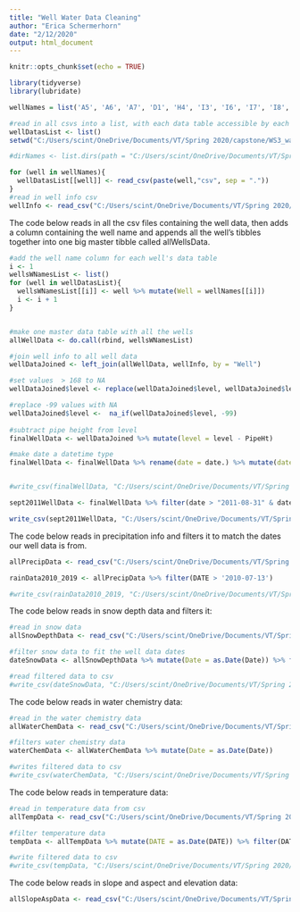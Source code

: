```yaml
---
title: "Well Water Data Cleaning"
author: "Erica Schermerhorn"
date: "2/12/2020"
output: html_document
---
```


```r
knitr::opts_chunk$set(echo = TRUE)
```

```r
library(tidyverse)
library(lubridate)

wellNames = list('A5', 'A6', 'A7', 'D1', 'H4', 'I3', 'I6', 'I7', 'I8', 'I9', 'JD01', 'JD02', 'JD03', 'JD04', 'JD05', 'JD06', 'JD07', 'JD08', 'JD10', 'JD11', 'JD12', 'JD13', 'JD14', 'JD15', 'JD16', 'JD17', 'JD18', 'JD19', 'JD20', 'JD21', 'JD22', 'JD23', 'JD24', 'JD25', 'JD26', 'JD27', 'JD28', 'JD29', 'JD30', 'JD31', 'K1', 'K10', 'K11', 'K12', 'K1D', 'K4D', 'K4M', 'K4S', 'K5', 'K6D', 'K6S', 'K7D', 'K7S', 'K8', 'K9', 'N1', 'N2', 'N3', 'N4', 'N5', 'O1', 'O2', 'P1', 'P2', 'Q1', 'Q2', 'T1')

#read in all csvs into a list, with each data table accessible by each well's name
wellDatasList <- list()
setwd("C:/Users/scint/OneDrive/Documents/VT/Spring 2020/capstone/WS3_waterlevel_data/")

#dirNames <- list.dirs(path = "C:/Users/scint/OneDrive/Documents/VT/Spring 2020/capstone/WS3_waterlevel_data/.", full.names = FALSE, recursive = TRUE)

for (well in wellNames){
  wellDatasList[[well]] <- read_csv(paste(well,"csv", sep = "."))
}
#read in well info csv
wellInfo <- read_csv("C:/Users/scint/OneDrive/Documents/VT/Spring 2020/capstone/w3well_locations.txt")
```

The code below reads in all the csv files containing the well data, then adds a column containing the well name and appends all the well's tibbles together into one big master tibble called allWellsData.
```r
#add the well name column for each well's data table
i <- 1
wellsWNamesList <- list()
for (well in wellDatasList){
  wellsWNamesList[[i]] <- well %>% mutate(Well = wellNames[[i]])
  i <- i + 1
}


#make one master data table with all the wells
allWellData <- do.call(rbind, wellsWNamesList)

#join well info to all well data
wellDataJoined <- left_join(allWellData, wellInfo, by = "Well")

#set values  > 168 to NA
wellDataJoined$level <- replace(wellDataJoined$level, wellDataJoined$level > 168, NA)

#replace -99 values with NA
wellDataJoined$level <-  na_if(wellDataJoined$level, -99)
  
#subtract pipe height from level
finalWellData <- wellDataJoined %>% mutate(level = level - PipeHt)

#make date a datetime type
finalWellData <- finalWellData %>% rename(date = date.) %>% mutate(date = ymd_hms(date))


#write_csv(finalWellData, "C:/Users/scint/OneDrive/Documents/VT/Spring 2020/capstone/cleanWellData2.csv")

sept2011WellData <- finalWellData %>% filter(date > "2011-08-31" & date < "2011-10-01")

write_csv(sept2011WellData, "C:/Users/scint/OneDrive/Documents/VT/Spring 2020/capstone/EI_Capstone_S20/Query_Group/sept2011Data.csv")

```
The code below reads in precipitation info and filters it to match the dates our well data is from.
```r
allPrecipData <- read_csv("C:/Users/scint/OneDrive/Documents/VT/Spring 2020/capstone/dailyGagePrecip1956-2019.csv")

rainData2010_2019 <- allPrecipData %>% filter(DATE > '2010-07-13')

#write_csv(rainData2010_2019, "C:/Users/scint/OneDrive/Documents/VT/Spring 2020/capstone/EI_Capstone_S20/Query_Group/precipData.csv")

```
The code below reads in snow depth data and filters it:
```r
#read in snow data
allSnowDepthData <- read_csv("C:/Users/scint/OneDrive/Documents/VT/Spring 2020/capstone/HBEF_snowdepth1956-2018.csv")

#filter snow data to fit the well data dates
dateSnowData <- allSnowDepthData %>% mutate(Date = as.Date(Date)) %>% filter(Date > '2010-01-01')

#read filtered data to csv
#write_csv(dateSnowData, "C:/Users/scint/OneDrive/Documents/VT/Spring 2020/capstone/EI_Capstone_S20/Query_Group/snowDepthData.csv")

```


The code below reads in water chemistry data:
```r
#read in the water chemistry data
allWaterChemData <- read_csv("C:/Users/scint/OneDrive/Documents/VT/Spring 2020/capstone/W3_surface_water_chemistry.csv")

#filters water chemistry data
waterChemData <- allWaterChemData %>% mutate(Date = as.Date(Date))

#writes filtered data to csv
#write_csv(waterChemData, "C:/Users/scint/OneDrive/Documents/VT/Spring 2020/capstone/EI_Capstone_S20/Query_Group/waterChemData.csv")
```


The code below reads in temperature data:
```r
#read in temperature data from csv
allTempData <- read_csv("C:/Users/scint/OneDrive/Documents/VT/Spring 2020/capstone/tdm_all_temp_mean.txt")

#filter temperature data
tempData <- allTempData %>% mutate(DATE = as.Date(DATE)) %>% filter(DATE > '2010-01-01')

#write filtered data to csv
#write_csv(tempData, "C:/Users/scint/OneDrive/Documents/VT/Spring 2020/capstone/EI_Capstone_S20/Query_Group/tempData.csv")
```


The code below reads in slope and aspect and elevation data:
```r
allSlopeAspData <- read_csv("C:/Users/scint/OneDrive/Documents/VT/Spring 2020/capstone/valley_plots_aspect_slope.csv")
```


